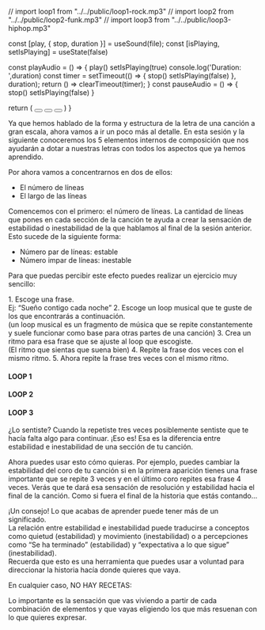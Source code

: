 // import loop1 from "../../public/loop1-rock.mp3"
// import loop2 from "../../public/loop2-funk.mp3"
// import loop3 from "../../public/loop3-hiphop.mp3"

  const [play, { stop, duration }] = useSound(file);
  const [isPlaying, setIsPlaying] = useState(false)

  const playAudio = () => {
    play()
    setIsPlaying(true)
    console.log('Duration: ',duration)
    const timer = setTimeout(() => {
      stop()
      setIsPlaying(false)
    }, duration);
    return () => clearTimeout(timer);
  }
  const pauseAudio = () => {
    stop()
    setIsPlaying(false)
  }

  return (
    <ButtonGroup>
      <Button size="sm" isDisabled={isPlaying} isIconOnly onPress={playAudio}><HiPlay className="h-5 w-5 text-primary"/></Button>
      <Button size="sm" isDisabled={!isPlaying} isIconOnly onPress={pauseAudio}><HiPause className="h-5 w-5 text-primary"/></Button>
      <Button as={Link} href={file} download={fileName} size="sm" isIconOnly><HiMiniArrowDownTray className="h-5 w-5 text-foreground/60" /></Button>
    </ButtonGroup>
  )
}


Ya que hemos hablado de la forma y estructura de la letra de una canción a gran escala, ahora vamos a ir un poco más al detalle. En esta sesión y la siguiente conoceremos los 5 elementos internos de composición que nos ayudarán a dotar a nuestras letras con todos los aspectos que ya hemos aprendido.

Por ahora vamos a concentrarnos en dos de ellos:

*	El número de líneas
*	El largo de las líneas

Comencemos con el primero: el número de líneas.
La cantidad de líneas que pones en cada sección de la canción te ayuda a crear la sensación de estabilidad o inestabilidad de la que hablamos al final de la sesión anterior. Esto sucede de la siguiente forma:

*	Número par de líneas: estable
*	Número impar de líneas: inestable

Para que puedas percibir este efecto puedes realizar un ejercicio muy sencillo:

<div className="block px-10 bg-primary/20 py-4 pb-8 w-2/3 mx-auto rounded-lg text-primary">
1.	Escoge una frase.<br/>Ej: “Sueño contigo cada noche”
2.	Escoge un loop musical que te guste de los que encontrarás a continuación.<br/>(un loop musical es un fragmento de música que se repite constantemente y suele funcionar como base para otras partes de una canción)
3.	Crea un ritmo para esa frase que se ajuste al loop que escogiste.<br/>(El ritmo que sientas que suena bien)
4.	Repite la frase dos veces con el mismo ritmo.
5.	Ahora repite la frase tres veces con el mismo ritmo.
<div className="flex justify-evenly gap-2 ">
  <div className="flex flex-col justify-center gap-3">
    <h4 className="my-0 text-center text-foreground">LOOP 1</h4>
    <PlayButton file="/loop1-rock.mp3" fileName="Loop 1 - Rock"/>
  </div>
  <div className="flex flex-col justify-center gap-3">
    <h4 className="my-0 text-center text-foreground">LOOP 2</h4>
    <PlayButton file="/loop2-funk.mp3" fileName="Loop 2 - Funk"/>
  </div>
  <div className="flex flex-col justify-center gap-3">
    <h4 className="my-0 text-center text-foreground">LOOP 3</h4>
    <PlayButton file="/loop3-hiphop.mp3" fileName="Loop 3 - Hip Hop"/>
  </div>
</div>
</div>

¿Lo sentiste? Cuando la repetiste tres veces posiblemente sentiste que te hacía falta algo para continuar. ¡Eso es! Esa es la diferencia entre estabilidad e inestabilidad de una sección de tu canción.

Ahora puedes usar esto cómo quieras. Por ejemplo, puedes cambiar la estabilidad del coro de tu canción si en la primera aparición tienes una frase importante que se repite 3 veces y en el último coro repites esa frase 4 veces. Verás que te dará esa sensación de resolución y estabilidad hacia el final de la canción. Como si fuera el final de la historia que estás contando...

¡Un consejo! Lo que acabas de aprender puede tener más de un significado.<br/>La relación entre estabilidad e inestabilidad puede traducirse a conceptos como quietud (estabilidad) y movimiento (inestabilidad) o a percepciones como “Se ha terminado” (estabilidad) y “expectativa a lo que sigue” (inestabilidad).<br/>Recuerda que esto es una herramienta que puedes usar a voluntad para direccionar la historia hacía donde quieres que vaya. 

<p className="text-center block bg-primary/20 py-10 mx-auto rounded-lg text-foreground/70">
<span className="text-primary font-bold">En cualquier caso, NO HAY RECETAS:</span><br/>

Lo importante es la sensación que vas viviendo a partir de cada combinación de elementos y que vayas eligiendo los que más resuenan con lo que quieres expresar.
</p>
